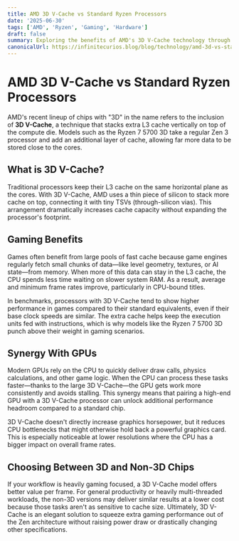 ```yaml
---
title: AMD 3D V-Cache vs Standard Ryzen Processors
date: '2025-06-30'
tags: ['AMD', 'Ryzen', 'Gaming', 'Hardware']
draft: false
summary: Exploring the benefits of AMD's 3D V-Cache technology through processors like the Ryzen 7 5700 3D compared to their non-3D counterparts.
canonicalUrl: https://infinitecurios.blog/blog/technology/amd-3d-vs-standard-processors/
---
```


# AMD 3D V-Cache vs Standard Ryzen Processors

AMD's recent lineup of chips with "3D" in the name refers to the inclusion of **3D V-Cache**, a technique that stacks extra L3 cache vertically on top of the compute die. Models such as the Ryzen 7 5700 3D take a regular Zen 3 processor and add an additional layer of cache, allowing far more data to be stored close to the cores.

## What is 3D V-Cache?

Traditional processors keep their L3 cache on the same horizontal plane as the cores. With 3D V-Cache, AMD uses a thin piece of silicon to stack more cache on top, connecting it with tiny TSVs (through-silicon vias). This arrangement dramatically increases cache capacity without expanding the processor's footprint.

## Gaming Benefits

Games often benefit from large pools of fast cache because game engines regularly fetch small chunks of data—like level geometry, textures, or AI state—from memory. When more of this data can stay in the L3 cache, the CPU spends less time waiting on slower system RAM. As a result, average and minimum frame rates improve, particularly in CPU-bound titles.

In benchmarks, processors with 3D V-Cache tend to show higher performance in games compared to their standard equivalents, even if their base clock speeds are similar. The extra cache helps keep the execution units fed with instructions, which is why models like the Ryzen 7 5700 3D punch above their weight in gaming scenarios.

## Synergy With GPUs

Modern GPUs rely on the CPU to quickly deliver draw calls, physics calculations, and other game logic. When the CPU can process these tasks faster—thanks to the large 3D V-Cache—the GPU gets work more consistently and avoids stalling. This synergy means that pairing a high-end GPU with a 3D V-Cache processor can unlock additional performance headroom compared to a standard chip.

3D V-Cache doesn't directly increase graphics horsepower, but it reduces CPU bottlenecks that might otherwise hold back a powerful graphics card. This is especially noticeable at lower resolutions where the CPU has a bigger impact on overall frame rates.

## Choosing Between 3D and Non-3D Chips

If your workflow is heavily gaming focused, a 3D V-Cache model offers better value per frame. For general productivity or heavily multi-threaded workloads, the non-3D versions may deliver similar results at a lower cost because those tasks aren't as sensitive to cache size. Ultimately, 3D V-Cache is an elegant solution to squeeze extra gaming performance out of the Zen architecture without raising power draw or drastically changing other specifications.
